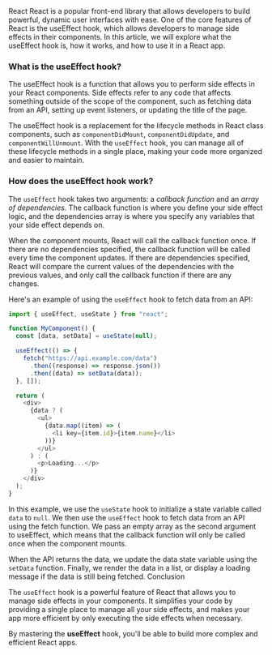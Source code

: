 
<div className="flex flex-col w-full m-auto gap-2">
<centerDiv className="flex text-center mt-8 font-bold text-xl">React</centerDiv>
React is a popular front-end library that allows developers to build powerful, dynamic
user interfaces with ease. One of the core features of React is the useEffect hook,
which allows developers to manage side effects in their components. In this article,
we will explore what the useEffect hook is, how it works, and how to use it in a
React app.

### What is the useEffect hook?

The useEffect hook is a function that allows you to perform side effects in your React components. Side effects refer to any code that affects something outside of the scope of the component, such as fetching data from an API, setting up event listeners, or updating the title of the page.

The useEffect hook is a replacement for the lifecycle methods in React class components, such as `componentDidMount`, `componentDidUpdate`, and `componentWillUnmount`. With the `useEffect` hook, you can manage all of these lifecycle methods in a single place, making your code more organized and easier to maintain.

### How does the useEffect hook work?

The `useEffect` hook takes two arguments: a _callback function_ and an _array of dependencies_. The callback function is where you define your side effect logic, and the dependencies array is where you specify any variables that your side effect depends on.

When the component mounts, React will call the callback function once. If there are no dependencies specified, the callback function will be called every time the component updates. If there are dependencies specified, React will compare the current values of the dependencies with the previous values, and only call the callback function if there are any changes.

Here's an example of using the `useEffect` hook to fetch data from an API:

```javascript
import { useEffect, useState } from "react";

function MyComponent() {
  const [data, setData] = useState(null);

  useEffect(() => {
    fetch("https://api.example.com/data")
      .then((response) => response.json())
      .then((data) => setData(data));
  }, []);

  return (
    <div>
      {data ? (
        <ul>
          {data.map((item) => (
            <li key={item.id}>{item.name}</li>
          ))}
        </ul>
      ) : (
        <p>Loading...</p>
      )}
    </div>
  );
}
```

In this example, we use the `useState` hook to initialize a state variable called `data` to `null`. We then use the `useEffect` hook to fetch data from an API using the fetch function. We pass an empty array as the second argument to useEffect, which means that the callback function will only be called once when the component mounts.

When the API returns the data, we update the data state variable using the `setData` function. Finally, we render the data in a list, or display a loading message if the data is still being fetched.
Conclusion

The `useEffect` hook is a powerful feature of React that allows you to manage side effects in your components. It simplifies your code by providing a single place to manage all your side effects, and makes your app more efficient by only executing the side effects when necessary.

By mastering the **useEffect** hook, you'll be able to build more complex and efficient React apps.

</div>

